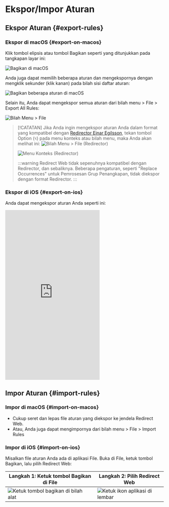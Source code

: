 # Ekspor/Impor Aturan

## Ekspor Aturan {#export-rules}

### Ekspor di macOS {#export-on-macos}

Klik tombol elipsis atau tombol Bagikan seperti yang ditunjukkan pada tangkapan layar ini:

![Bagikan di macOS](/img/share-on-macos.png)

Anda juga dapat memilih beberapa aturan dan mengekspornya dengan mengklik sekunder (klik kanan) pada bilah sisi daftar aturan:

![Bagikan beberapa aturan di macOS](/img/multiselect-on-macos.png)

Selain itu, Anda dapat mengekspor semua aturan dari bilah menu > File > Export All Rules:

![Bilah Menu > File](/img/menubar-file.png)

> [!CATATAN]
> Jika Anda ingin mengekspor aturan Anda dalam format yang kompatibel dengan [Redirector Einar Egilsson](https://einaregilsson.com/redirector/), tekan tombol Option (`⌥`) pada menu konteks atau bilah menu, maka Anda akan melihat ini:
> ![Bilah Menu > File (Redirector)](/img/menubar-file-redirector.png)
>
> ![Menu Konteks (Redirector)](/img/context-menu-redirector.png)
>
> :::warning
> Redirect Web tidak sepenuhnya kompatibel dengan Redirector, dan sebaliknya. Beberapa pengaturan, seperti "Replace Occurrences" untuk Pemrosesan Grup Penangkapan, tidak diekspor dengan format Redirector.
> :::

### Ekspor di iOS {#export-on-ios}

Anda dapat mengekspor aturan Anda seperti ini:

<iframe height="540" src="https://www.youtube.com/embed/uQ6-SLEMlT4" title="Video Demo iOS untuk mengekspor aturan (YouTube)" frameborder="0" allow="accelerometer; autoplay; clipboard-write; encrypted-media; gyroscope; picture-in-picture; web-share" allowfullscreen></iframe>

## Impor Aturan {#import-rules}

### Impor di macOS {#import-on-macos}

- Cukup seret dan lepas file aturan yang diekspor ke jendela Redirect Web.
- Atau, Anda juga dapat mengimpornya dari bilah menu > File > Import Rules

### Impor di iOS {#import-on-ios}

Misalkan file aturan Anda ada di aplikasi File. Buka di File, ketuk tombol Bagikan, lalu pilih Redirect Web:

| Langkah 1: Ketuk tombol Bagikan di File | Langkah 2: Pilih Redirect Web |
| ------------------------------------------------------------------------- | ------------------------------------------------------------------- |
| ![Ketuk tombol bagikan di bilah alat](/img/files-share-ios.png) | ![Ketuk ikon aplikasi di lembar](/img/share-sheet-ios.png) |